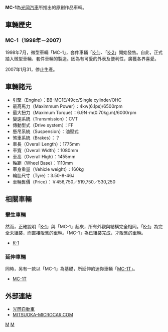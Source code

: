 '''MC-1'''為[[光岡汽車|光岡汽車]]所推出的原創作品車輛。

== 車輛歷史 ==
=== MC-1（1998年－2007） ===
1998年7月，微型車輛「MC-1」，套件車輛「[[光岡K-1|K-1]]」、「[[光岡K-2|K-2]]」開始發售。自此，正式踏入微型車輛、套件車輛的製造。因為有可愛的外表及便利性，廣獲各界喜愛。

2007年1月31，停止生產。

== 車輛諸元 ==
*引擎（Engine）：BB-MC1E/49cc/Single cylinder/OHC
*最高馬力（Maximmum Power）：4kw(6.1ps)/6500rpm
*最大扭力（Maximum Torque）：6.9N･m(0.70kg.m)/6000rpm
*變速系統（Transmission）：CVT
*傳動型式（Drive system）：FF
*懸吊系統（Suspension）：油壓式
*煞車系統（Brakes）：？
*車長（Overall Length）：1775mm 
*車寬（Overall Width）：1080mm 
*車高（Overall High）：1455mm 
*軸距（Wheel Base）：1110mm 
*車身重量（Vehicle weight）：160kg 
*輪胎尺寸（Tyre）：3.50-8-46J
*車輛售價（Price）：￥456,750／519,750／530,250

== 相關車輛 ==
=== 攣生車輛 ===
然而，正確說明「[[光岡K-1|K-1]]」與「MC-1」起來，所有外觀與結構完全相同。「[[光岡K-1|K-1]]」為完全未組裝，而直接販售的車輛。「MC-1」為已組裝完成，才販售的車輛。

*[[光岡K-1|K-1]]

=== 延伸車輛 ===
同時，另有一款以「MC-1」為基礎，所延伸的迷你車輛「[[光岡MC-1T|MC-1T]]」。

*[[光岡MC-1T|MC-1T]]

== 外部連結 ==
* [http://www.mitsuoka-motor.com 光岡自動車]{{Wayback|url=http://www.mitsuoka-motor.com/ |date=20070705085912 }}
* [http://www.mitsuoka-microcar.com MITSUOKA-MICROCAR.COM]{{Wayback|url=http://www.mitsuoka-microcar.com/ |date=20190815142349 }}

[[Category:光岡汽車|M]]
[[Category:微型車|M]]